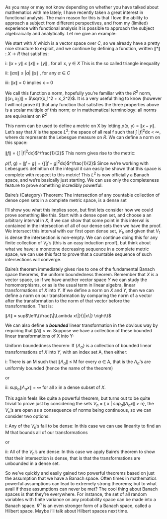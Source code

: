 As you may or may not know depending on whether you have talked about mathematics with me lately; I have recently taken a great interest in functional analysis. The main reason for this is that I love the ability to approach a subject from different perspectives, and from my (limited) experience with functional analysis it is possible to approach the subject algebraically and analytically. Let me give an example:

We start with $X$ which is a vector space over $C$, so we already have a pretty nice structure to exploit, and we continue by defining a function, written $\|*\|$ $\colon$ $X$ $\to$ $R$ that satisfies:

i: $\|x + y\|$ $\leqslant$ $\|x\|$ + $\|y\|$ , for all x, y $\in$ $X$ This is the so called triangle inequality \n

ii: $\|\alpha x\|$ $\leqslant$ $|\alpha|$ $\|x\|$ , for any $\alpha$ $\in$ $C$ \n

iii: $\|x\|$ = 0 implies x = 0 \n

We call this function a norm, hopefully you're familiar with the $R^2$ norm,
$\|(x_1, x_2)\|$ = $\sqrt{x_1^2 + x_2^2}$. It is a very useful thing to know (however I will not prove it) that any function that satisfies the three properties above is a scalar multiple of this norm; or in mathematical terminology: all norms are equivalent on $R^2$

This norm can be used to define a metric on X by letting $\rho$(x, y) = $\|x - y\|$. Let's say that $X$ is the space $L^2$; the space of all real f such that $\int$ $|f|^2$dx < $\infty$, where dx represents the Lebesgue measure on $R$. We can define a norm on this space:

$\|f\|$ = {$\int$ $|f|^2$dx}$^\frac{1}{2}$ 
This norm gives rise to the metric:

$\rho$(f, g) = $\|f - g\|$ = {$\int$$|f - g|^2$dx}$^\frac{1}{2}$
Since we're working with Lebesgue's definition of the integral it can easily be shown that this space is complete with respect to this metric! This $L^2$ is now officially a Banach space, and we're basically just starting. We can use only the completeness feature to prove something incredibly powerful:

Baire's (Category) Theorem: The intersection of any countable collection of dense open sets in a complete metric space, is a dense set

I'll show you what this implies soon, but first lets consider how we could prove something like this. Start with a dense open set, and choose a an arbitrary interval in $X$, if we can show that some point in this interval is contained in the intersection of all of our dense sets then we have the proof. We intersect this interval with our first open dense set, $V_1$, and given that $V_1$ is dense the intersection is non-empty. We can continue doing this for any finite collection of $V_n$'s (this is an easy induction proof), but think about what we have; a monotone decreasing sequence in a complete metric space, we can use this fact to prove that a countable sequence of such intersections will converge.

Baire's theorem immediately gives rise to one of the fundamental Banach space theorems, the uniform boundedness theorem. Remember that $X$ is a vector space, so if we have another vector space $Y$ we can study the homomorphisms, or as is the usual term in linear algebra, linear transformations of $X$ into $Y$. If we define a norm on $X$ and $Y$, then we can define a norm on our transformation by comparing the norm of a vector after the transformation to the norm of that vector before the transformation. That is:

$\|\Lambda \|$ = sup$\left\{\frac{\|\Lambda x\|}{\|x\|} \right\}$ 

We can also define a <b><i>bounded</i></b> linear transformation in the obvious way by requiring that $\| \Lambda \|$ < $\infty$.
Suppose we have a collection of these bounded linear transformations of X into Y:

Uniform boundedness theorem: If {$\Lambda_\alpha$} is a collection of bounded linear transformations of $X$ into $Y$, with an index set A, then either:

i: There is an M such that $\|\Lambda_\alpha\|$ ≤ M for every $\alpha$ $\in$ A, that is the $\Lambda_\alpha$'s are uniformly bounded (hence the name of the theorem)

or

ii: $sup_a$$\|\Lambda_\alpha x\|$ = $\infty$ for all x in a dense subset of $X$.

This again feels like quite a powerful theorem, but turns out to be quite trivial to prove just by considering the sets $V_n$ = { x | $sup_a$$\|\Lambda_\alpha x\|$ > n}, the $V_n$'s are open as a consequence of norms being continuous, so we can consider two options:

i: Any of the $V_n$'s fail to be dense: In this case we can use linearity to find an M that bounds all of our transformations

or

ii: All of the $V_n$'s are dense: In this case we apply Baire's theorem to show that their intersection is dense, that is that the transformations are unbounded in a dense set.


So we've quickly and easily gained two powerful theorems based on just the assumption that we have a Banach space. Often times in mathematics powerful assumptions can lead to extremely strong theorems; but to what avail if those assumptions can never be met? The cool thing about Banach spaces is that they're everywhere. For instance, the set of all random variables with finite variance on any probability space can be made into a Banach space. $R^n$ is an even stronger form of a Banach space, called a Hilbert space. Maybe i'll talk about Hilbert spaces next time.